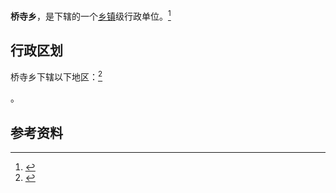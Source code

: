 {{中国乡级行政区|62/29/21/214/000}}

'''桥寺乡'''，是{{PRC admin/fullname|62/29/21/214/000|3}}下辖的一个[[乡镇|乡镇]]级行政单位。<ref>{{PRC admin/ref sgc|{{PRC admin/parent|62/29/21/214/000}}}}</ref>

== 行政区划 ==

桥寺乡下辖以下地区：<ref>{{PRC admin/ref sgc|62/29/21/214/000}}</ref>

{{PRC admin/children|62/29/21/214/000}}。

== 参考资料 ==

{{reflist}}

{{行政区划小作品}}
{{PRC admin/navcat|62/29/21/214/000}}